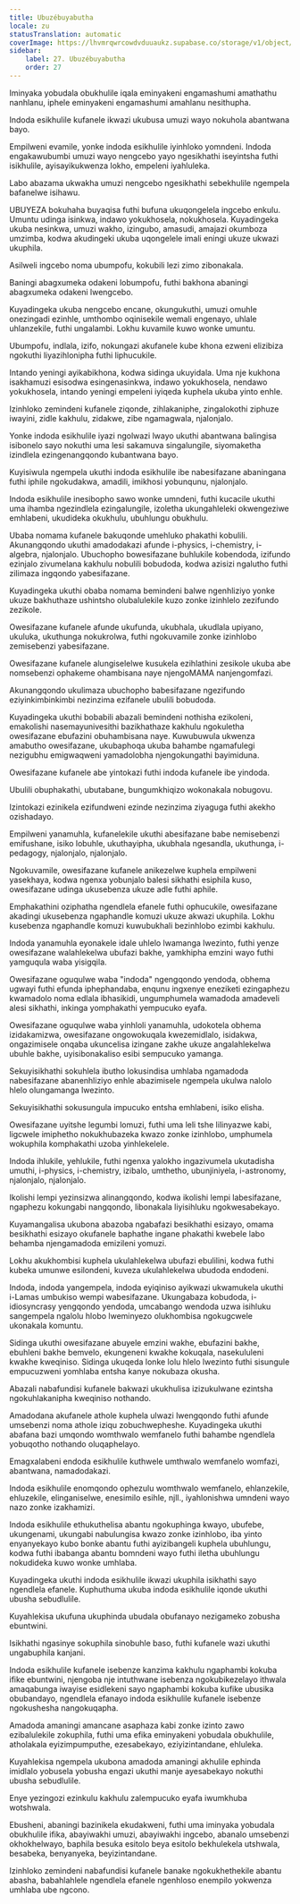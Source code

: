 ```yaml
---
title: Ubuzébuyabutha
locale: zu
statusTranslation: automatic
coverImage: https://lhvmrqwrcowdvduuaukz.supabase.co/storage/v1/object/public/strapi-uploads/small_cover-educacion-fundamental.webp-2d51a7828a2b1309555be27f7e2a61a0.webp
sidebar:
    label: 27. Ubuzébuyabutha
    order: 27
---
```

Iminyaka yobudala obukhulile iqala eminyakeni engamashumi amathathu nanhlanu, iphele eminyakeni engamashumi amahlanu nesithupha.

Indoda esikhulile kufanele ikwazi ukubusa umuzi wayo nokuhola abantwana bayo.

Empilweni evamile, yonke indoda esikhulile iyinhloko yomndeni. Indoda engakawubumbi umuzi wayo nengcebo yayo ngesikhathi iseyintsha futhi isikhulile, ayisayikukwenza lokho, empeleni iyahluleka.

Labo abazama ukwakha umuzi nengcebo ngesikhathi sebekhulile ngempela bafanelwe isihawu.

UBUYEZA bokuhaha buyaqisa futhi bufuna ukuqongelela ingcebo enkulu. Umuntu udinga isinkwa, indawo yokukhosela, nokukhosela. Kuyadingeka ukuba nesinkwa, umuzi wakho, izingubo, amasudi, amajazi okumboza umzimba, kodwa akudingeki ukuba uqongelele imali eningi ukuze ukwazi ukuphila.

Asilweli ingcebo noma ubumpofu, kokubili lezi zimo zibonakala.

Baningi abagxumeka odakeni lobumpofu, futhi bakhona abaningi abagxumeka odakeni lwengcebo.

Kuyadingeka ukuba nengcebo encane, okungukuthi, umuzi omuhle onezingadi ezinhle, umthombo oqinisekile wemali engenayo, uhlale uhlanzekile, futhi ungalambi. Lokhu kuvamile kuwo wonke umuntu.

Ubumpofu, indlala, izifo, nokungazi akufanele kube khona ezweni elizibiza ngokuthi liyazihlonipha futhi liphucukile.

Intando yeningi ayikabikhona, kodwa sidinga ukuyidala. Uma nje kukhona isakhamuzi esisodwa esingenasinkwa, indawo yokukhosela, nendawo yokukhosela, intando yeningi empeleni iyiqeda kuphela ukuba yinto enhle.

Izinhloko zemindeni kufanele ziqonde, zihlakaniphe, zingalokothi ziphuze iwayini, zidle kakhulu, zidakwe, zibe ngamagwala, njalonjalo.

Yonke indoda esikhulile iyazi ngolwazi lwayo ukuthi abantwana balingisa isibonelo sayo nokuthi uma lesi sakamuva singalungile, siyomaketha izindlela ezingenangqondo kubantwana bayo.

Kuyisiwula ngempela ukuthi indoda esikhulile ibe nabesifazane abaningana futhi iphile ngokudakwa, amadili, imikhosi yobunqunu, njalonjalo.

Indoda esikhulile inesibopho sawo wonke umndeni, futhi kucacile ukuthi uma ihamba ngezindlela ezingalungile, izoletha ukungahleleki okwengeziwe emhlabeni, ukudideka okukhulu, ubuhlungu obukhulu.

Ubaba nomama kufanele bakuqonde umehluko phakathi kobulili. Akunangqondo ukuthi amadodakazi afunde i-physics, i-chemistry, i-algebra, njalonjalo. Ubuchopho bowesifazane buhlukile kobendoda, izifundo ezinjalo zivumelana kakhulu nobulili bobudoda, kodwa azisizi ngalutho futhi zilimaza ingqondo yabesifazane.

Kuyadingeka ukuthi obaba nomama bemindeni balwe ngenhliziyo yonke ukuze bakhuthaze ushintsho olubalulekile kuzo zonke izinhlelo zezifundo zezikole.

Owesifazane kufanele afunde ukufunda, ukubhala, ukudlala upiyano, ukuluka, ukuthunga nokukrolwa, futhi ngokuvamile zonke izinhlobo zemisebenzi yabesifazane.

Owesifazane kufanele alungiselelwe kusukela ezihlathini zesikole ukuba abe nomsebenzi ophakeme ohambisana naye njengoMAMA nanjengomfazi.

Akunangqondo ukulimaza ubuchopho babesifazane ngezifundo eziyinkimbinkimbi nezinzima ezifanele ubulili bobudoda.

Kuyadingeka ukuthi bobabili abazali bemindeni nothisha ezikoleni, emakolishi nasemayunivesithi bazikhathaze kakhulu ngokuletha owesifazane ebufazini obuhambisana naye. Kuwubuwula ukwenza amabutho owesifazane, ukubaphoqa ukuba bahambe ngamafulegi nezigubhu emigwaqweni yamadolobha njengokungathi bayimiduna.

Owesifazane kufanele abe yintokazi futhi indoda kufanele ibe yindoda.

Ubulili obuphakathi, ubutabane, bungumkhiqizo wokonakala nobugovu.

Izintokazi ezinikela ezifundweni ezinde nezinzima ziyaguga futhi akekho ozishadayo.

Empilweni yanamuhla, kufanelekile ukuthi abesifazane babe nemisebenzi emifushane, isiko lobuhle, ukuthayipha, ukubhala ngesandla, ukuthunga, i-pedagogy, njalonjalo, njalonjalo.

Ngokuvamile, owesifazane kufanele anikezelwe kuphela empilweni yasekhaya, kodwa ngenxa yobunjalo balesi sikhathi esiphila kuso, owesifazane udinga ukusebenza ukuze adle futhi aphile.

Emphakathini oziphatha ngendlela efanele futhi ophucukile, owesifazane akadingi ukusebenza ngaphandle komuzi ukuze akwazi ukuphila. Lokhu kusebenza ngaphandle komuzi kuwubukhali bezinhlobo ezimbi kakhulu.

Indoda yanamuhla eyonakele idale uhlelo lwamanga lwezinto, futhi yenze owesifazane walahlekelwa ubufazi bakhe, yamkhipha emzini wayo futhi yamguqula waba yisigqila.

Owesifazane oguqulwe waba "indoda" ngengqondo yendoda, obhema ugwayi futhi efunda iphephandaba, enqunu ingxenye eneziketi ezingaphezu kwamadolo noma edlala ibhasikidi, ungumphumela wamadoda amadeveli alesi sikhathi, inkinga yomphakathi yempucuko eyafa.

Owesifazane oguqulwe waba yinhloli yanamuhla, udokotela obhema izidakamizwa, owesifazane ongowokuqala kwezemidlalo, isidakwa, ongazimisele onqaba ukuncelisa izingane zakhe ukuze angalahlekelwa ubuhle bakhe, uyisibonakaliso esibi sempucuko yamanga.

Sekuyisikhathi sokuhlela ibutho lokusindisa umhlaba ngamadoda nabesifazane abanenhliziyo enhle abazimisele ngempela ukulwa nalolo hlelo olungamanga lwezinto.

Sekuyisikhathi sokusungula impucuko entsha emhlabeni, isiko elisha.

Owesifazane uyitshe legumbi lomuzi, futhi uma leli tshe lilinyazwe kabi, ligcwele imiphetho nokukhubazeka kwazo zonke izinhlobo, umphumela wokuphila komphakathi uzoba yinhlekelele.

Indoda ihlukile, yehlukile, futhi ngenxa yalokho ingazivumela ukutadisha umuthi, i-physics, i-chemistry, izibalo, umthetho, ubunjiniyela, i-astronomy, njalonjalo, njalonjalo.

Ikolishi lempi yezinsizwa alinangqondo, kodwa ikolishi lempi labesifazane, ngaphezu kokungabi nangqondo, libonakala liyisihluku ngokwesabekayo.

Kuyamangalisa ukubona abazoba ngabafazi besikhathi esizayo, omama besikhathi esizayo okufanele baphathe ingane phakathi kwebele labo behamba njengamadoda emizileni yomuzi.

Lokhu akukhombisi kuphela ukulahlekelwa ubufazi ebulilini, kodwa futhi kubeka umunwe esilondeni, kuveza ukulahlekelwa ubudoda endodeni.

Indoda, indoda yangempela, indoda eyiqiniso ayikwazi ukwamukela ukuthi i-Lamas umbukiso wempi wabesifazane. Ukungabaza kobudoda, i-idiosyncrasy yengqondo yendoda, umcabango wendoda uzwa isihluku sangempela ngalolu hlobo lweminyezo olukhombisa ngokugcwele ukonakala komuntu.

Sidinga ukuthi owesifazane abuyele emzini wakhe, ebufazini bakhe, ebuhleni bakhe bemvelo, ekungeneni kwakhe kokuqala, nasekululeni kwakhe kweqiniso. Sidinga ukuqeda lonke lolu hlelo lwezinto futhi sisungule empucuzweni yomhlaba entsha kanye nokubaza okusha.

Abazali nabafundisi kufanele bakwazi ukukhulisa izizukulwane ezintsha ngokuhlakanipha kweqiniso nothando.

Amadodana akufanele athole kuphela ulwazi lwengqondo futhi afunde umsebenzi noma athole iziqu zobuchwepheshe. Kuyadingeka ukuthi abafana bazi umqondo womthwalo wemfanelo futhi bahambe ngendlela yobuqotho nothando oluqaphelayo.

Emagxalabeni endoda esikhulile kuthwele umthwalo wemfanelo womfazi, abantwana, namadodakazi.

Indoda esikhulile enomqondo ophezulu womthwalo wemfanelo, ehlanzekile, ehluzekile, elinganiselwe, enesimilo esihle, njll., iyahlonishwa umndeni wayo nazo zonke izakhamizi.

Indoda esikhulile ethukuthelisa abantu ngokuphinga kwayo, ubufebe, ukungenami, ukungabi nabulungisa kwazo zonke izinhlobo, iba yinto enyanyekayo kubo bonke abantu futhi ayizibangeli kuphela ubuhlungu, kodwa futhi ibabanga abantu bomndeni wayo futhi iletha ubuhlungu nokudideka kuwo wonke umhlaba.

Kuyadingeka ukuthi indoda esikhulile ikwazi ukuphila isikhathi sayo ngendlela efanele. Kuphuthuma ukuba indoda esikhulile iqonde ukuthi ubusha sebudlulile.

Kuyahlekisa ukufuna ukuphinda ubudala obufanayo nezigameko zobusha ebuntwini.

Isikhathi ngasinye sokuphila sinobuhle baso, futhi kufanele wazi ukuthi ungabuphila kanjani.

Indoda esikhulile kufanele isebenze kanzima kakhulu ngaphambi kokuba ifike ebuntwini, njengoba nje intuthwane isebenza ngokubikezelayo ithwala amaqabunga iwayise esidlekeni sayo ngaphambi kokuba kufike ubusika obubandayo, ngendlela efanayo indoda esikhulile kufanele isebenze ngokushesha nangokuqapha.

Amadoda amaningi amancane asaphaza kabi zonke izinto zawo ezibalulekile zokuphila, futhi uma efika eminyakeni yobudala obukhulile, atholakala eyizimpumputhe, ezesabekayo, eziyizintandane, ehluleka.

Kuyahlekisa ngempela ukubona amadoda amaningi akhulile ephinda imidlalo yobusela yobusha engazi ukuthi manje ayesabekayo nokuthi ubusha sebudlulile.

Enye yezingozi ezinkulu kakhulu zalempucuko eyafa iwumkhuba wotshwala.

Ebusheni, abaningi bazinikela ekudakweni, futhi uma iminyaka yobudala obukhulile ifika, abayiwakhi umuzi, abayiwakhi ingcebo, abanalo umsebenzi okhokhelwayo, baphila besuka esitolo beya esitolo bekhulekela utshwala, besabeka, benyanyeka, beyizintandane.

Izinhloko zemindeni nabafundisi kufanele banake ngokukhethekile abantu abasha, babahlahlele ngendlela efanele ngenhloso enempilo yokwenza umhlaba ube ngcono.

